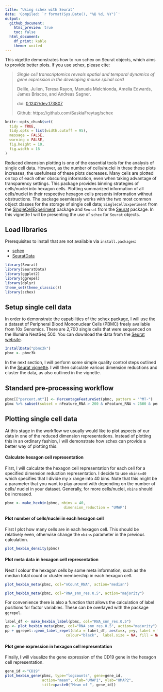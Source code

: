 ```yaml
---
title: "Using schex with Seurat"
date: 'Compiled: `r format(Sys.Date(), "%B %d, %Y")`'
output: 
  github_document:
    html_preview: true
    toc: false
  html_document:
    df_print: kable
    theme: united
---
```


This vigettte demonstrates how to run schex on Seurat objects, 
which aims to provide better plots. If you use schex, please cite:

> *Single cell transcriptomics reveals spatial and temporal dynamics
> of gene expression in the developing mouse spinal cord*
>
> Delile, Julien, Teresa Rayon, Manuela Melchionda, Amelia Edwards, James 
> Briscoe, and Andreas Sagner.
>
> doi: [0.1242/dev.173807](https://doi.org/0.1242/dev.173807)
>
> Github: https://github.com/SaskiaFreytag/schex

```r
knitr::opts_chunk$set(
  tidy = TRUE,
  tidy.opts = list(width.cutoff = 95),
  message = FALSE,
  warning = FALSE,
  fig.height = 10,
  fig.width = 16
)
```

Reduced dimension plotting is one of the essential tools for the analysis of 
single cell data. However, as the number of cells/nuclei in these these plots 
increases, the usefulness of these plots decreases. Many cells are plotted
on top of each other obscuring information, even when taking advantage of
transparency settings. This package provides binning strategies of cells/nuclei
into hexagon cells. Plotting summarized information of all cells/nuclei in their 
respective hexagon cells presents information without obstructions. The
package seemlessly works with the two most common object classes for the storage
of single cell data; `SingleCellExperiment` from the 
[SingleCellExperiment](https://bioconductor.org/packages/3.9/bioc/html/SingleCellExperiment.html) 
package and `Seurat` from the [Seurat](https://satijalab.org/seurat/) package. In
this vignette I will be presenting the use of `schex` for `Seurat` objects.

## Load libraries

Prerequisites to install that are not available via `install.packages`: 

* [schex](https://github.com/SaskiaFreytag/schex)
* [SeuratData](https://github.com/satijalab/seurat-data) 

```r
library(Seurat)
library(SeuratData)
library(ggplot2)
library(ggrepel)
library(dplyr)
theme_set(theme_classic())
library(schex)
```

## Setup single cell data

In order to demonstrate the capabilities of the schex package, I will use the
a dataset of Peripheral Blood Mononuclear Cells (PBMC) freely available from 
10x Genomics. There are 2,700 single cells that were sequenced on the 
Illumina NextSeq 500. You can download the data from the 
[Seurat website](https://s3-us-west-2.amazonaws.com/10x.files/samples/cell/pbmc3k/pbmc3k_filtered_gene_bc_matrices.tar.gz). 

```r
InstallData("pbmc3k")
pbmc <- pbmc3k
```

In the next section, I will perform some simple quality control steps
outlined in the [Seurat vignette](https://satijalab.org/seurat/v3.0/pbmc3k_tutorial.html). 
I will then calculate various dimension 
reductions and cluster the data, as also outlined in the vignette.

## Standard pre-processing workflow

```r
pbmc[["percent.mt"]] <- PercentageFeatureSet(pbmc, pattern = "^MT-")
pbmc %>% subset(subset = nFeature_RNA > 200 & nFeature_RNA < 2500 & percent.mt < 5) %>% NormalizeData() %>% FindVariableFeatures() %>% ScaleData() %>% RunPCA(verbose = FALSE) %>% RunUMAP(dims = 1:10) %>% FindNeighbors(dims = 1:10) %>% FindClusters(resolution = 0.5, verbose = FALSE) -> pbmc
```

## Plotting single cell data

At this stage in the workflow we usually would like to plot aspects of our data
in one of the reduced dimension representations. Instead of plotting this in an
ordinary fashion, I will demonstrate how schex can provide a better way of 
plotting this.

#### Calculate hexagon cell representation

First, I will calculate the hexagon cell representation for each cell for
a specified dimension reduction representation. I decide to use `nbins=40` which
specifies that I divide my x range into 40 bins. Note that this might be a 
parameter that you want to play around with depending on the number of cells/
nuclei in your dataset. Generally, for more cells/nuclei, `nbins` should be 
increased.

```r
pbmc <- make_hexbin(pbmc, nbins = 40, 
                           dimension_reduction = "UMAP")
```

#### Plot number of cells/nuclei in each hexagon cell

First I plot how many cells are in each hexagon cell. This should be
relatively even, otherwise change the `nbins` parameter in the previous 
calculation.

```r
plot_hexbin_density(pbmc)
```

#### Plot meta data in hexagon cell representation

Next I colour the hexagon cells by some meta information, such as the median 
total count or cluster membership in each hexagon cell.

```r
plot_hexbin_meta(pbmc, col="nCount_RNA", action="median")
```

```r
plot_hexbin_meta(pbmc, col="RNA_snn_res.0.5", action="majority")
```

For convenience there is also a function that allows the calculation of label
positions for factor variables. These can be overlayed with the package 
`ggrepel`.

```r
label_df <- make_hexbin_label(pbmc, col="RNA_snn_res.0.5")
pp <- plot_hexbin_meta(pbmc, col="RNA_snn_res.0.5", action="majority") 
pp + ggrepel::geom_label_repel(data = label_df, aes(x=x, y=y, label = label), 
                            colour="black",  label.size = NA, fill = NA)  
```

#### Plot gene expression in hexagon cell representation

Finally, I will visualize the gene expression of the CD19 gene in the 
hexagon cell representation.

```r
gene_id <-"CD19"
plot_hexbin_gene(pbmc, type="logcounts", gene=gene_id, 
                 action="mean", xlab="UMAP1", ylab="UMAP2", 
                 title=paste0("Mean of ", gene_id))
```



